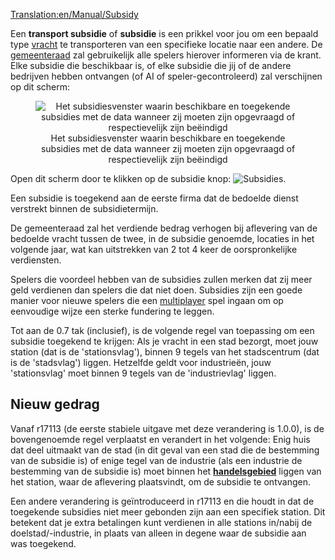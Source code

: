 [[Translation:en/Manual/Subsidy]]


Een '''transport subsidie''' of '''subsidie''' is een prikkel voor jou om een bepaald type [[nl/Manual/Vracht|vracht]] te transporteren van een specifieke locatie naar een andere. De [[nl/Manual/Gemeenteraad|gemeenteraad]] zal gebruikelijk alle spelers hierover informeren via de krant. Elke subsidie die beschikbaar is, of elke subsidie die jij of de andere bedrijven hebben ontvangen (of AI of speler-gecontroleerd) zal verschijnen op dit scherm:

<center>[[File:en/Manual/Transportsubsidy multiplayer.png|center|frame|Het subsidiesvenster waarin beschikbare en toegekende subsidies met de data wanneer zij moeten zijn opgevraagd of respectievelijk zijn beëindigd]]</center>

Open dit scherm door te klikken op de subsidie knop: [[File:en/Manual/Manual html 54594ccb.png|Subsidies]].

Een subsidie is toegekend aan de eerste firma dat de bedoelde dienst verstrekt binnen de subsidietermijn.

De gemeenteraad zal het verdiende bedrag verhogen bij aflevering van de bedoelde vracht tussen de twee, in de subsidie genoemde, locaties in het volgende jaar, wat kan uitstrekken van 2 tot 4 keer de oorspronkelijke verdiensten. 

Spelers die voordeel hebben van de subsidies zullen merken dat zij meer geld verdienen dan spelers die dat niet doen. Subsidies zijn een goede manier voor nieuwe spelers die een [[nl/Manual/Multiplayer|multiplayer]] spel ingaan om op eenvoudige wijze een sterke fundering te leggen.

Tot aan de 0.7 tak (inclusief), is de volgende regel van toepassing om een subsidie toegekend te krijgen:
Als je vracht in een stad bezorgt, moet jouw station (dat is de 'stationsvlag'), binnen 9 tegels van het stadscentrum (dat is de 'stadsvlag') liggen. Hetzelfde geldt voor industrieën, jouw 'stationsvlag' moet binnen 9 tegels van de 'industrievlag' liggen.

==Nieuw gedrag==
Vanaf r17113 (de eerste stabiele uitgave met deze verandering is 1.0.0), is de bovengenoemde regel verplaatst en verandert in het volgende: Enig huis dat deel uitmaakt van de stad (in dit geval van een stad die de bestemming van de subsidie is) of enige tegel van de industrie (als een industrie de bestemming van de subsidie is) moet binnen het '''[[nl/Manual/Handelsgebied|handelsgebied]]''' liggen van het station, waar de aflevering plaatsvindt, om de subsidie te ontvangen.

Een andere verandering is geïntroduceerd in r17113 en die houdt in dat de toegekende subsidies niet meer gebonden zijn aan een specifiek station. Dit betekent dat je extra betalingen kunt verdienen in alle stations in/nabij de doelstad/-industrie, in plaats van alleen in degene waar de subsidie aan was toegekend.
{{nl/Kenmerken|1.0}}